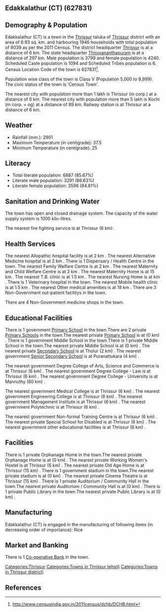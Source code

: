 {{Infobox settlement
| name=Edakkalathur (CT)
| native_name=
| native_name_lang=
| other_name=
| nickname=
| settlement_type=Town
| image_skyline=
| image_alt=
| image_caption=
| pushpin_map=India Kerala
| pushpin_label_position=right
| pushpin_map_alt=
| pushpin_map_caption=Location in Kerala, India
| latd=
| latm=
| lats=
| latNS=
| longd=
| longm=
| longs=
| longEW=
| coordinates_display=inline,title
| subdivision_type=Country
| subdivision_name={{flag|India}}
| subdivision_type1=[[States and territories of India|State]]
| subdivision_name1=Kerala 
| subdivision_type2=[[List of districts of India|District]]
| subdivision_name2=Thrissur
| subdivision_type3=Tahsil
| subdivision_name3=Thrissur
| website=
| established_title=<!-- Established -->
| established_date=
| founder=
| named_for=
| government_type=
| governing_body=
| unit_pref=Metric
| area_footnotes=
| area_rank=
| area_total_km2=6.93
| elevation_footnotes=
| elevation_m=
| population_total=8039
| population_as_of=2011
| population_rank=
| population_density_km2=1160
| population_demonym=
| population_footnotes=
| demographics_type1=Languages=
| demographics1_title1=Official=
| demographics1_info1=[[Malayalam language|Malayalam]]
| timezone1=[[Indian Standard Time|IST]]
| utc_offset1==+5:30
| postal_code_type=[[Postal Index Number|PIN]]
| postal_code=
| area_code_type=Telephone code
| area_code=
| registration_plate=
| blank1_name_sec1=Nearest city
| blank1_info_sec1=[[Thrissur (m corp.)]]
| blank2_name_sec1=[[Human sex ratio|Sex ratio]]
| blank2_info_sec1=1116
| blank3_name_sec1=Literacy
| blank3_info_sec1=85.67%
| blank1_name_sec2=[[2011 Census of India|2011 census]] code
| blank1_info_sec2=627831
| footnotes=
}}

== Edakkalathur (CT) (627831) ==

== Demography & Population ==

Edakkalathur (CT) is a town in the [[Thrissur]] taluka of [[Thrissur]] district with an area of 6.93 sq. km. and harbouring 1946 households with total population of 8039 as per the 2011 Census. The district headquarter [[Thrissur]] is at a distance of 6 km. The state headquarter [[Thiruvananthapuram]] is at a distance of 297 km. Male population is 3799 and female population is 4240. Scheduled Caste population is 1094 and Scheduled Tribes population is 6. Census Location Code of the town is 627831<ref>http://www.censusindia.gov.in/2011census/dchb/DCHB.html</ref>.

Population wise class of the town is Class V (Population 5,000 to 9,999).
The civic status of the town is 'Census Town'.

The nearest city with population more than 1 lakh is Thrissur (m corp.) at a distance of 6 km. The nearest city with population more than 5 lakh is Kochi (m corp. + og)  at a distance of 89 km. Railway station is at Thrissur at a distance of 6 km.


== Weather ==  
* Rainfall (mm.): 2901 
* Maximum Temperature (in centigrade): 37.5
* Minimum Temperature (in centigrade): 25


== Literacy ==  
* Total literate population: 6887 (85.67%)
* Literate male population: 3291 (86.63%)
* Literate female population: 3596 (84.81%)


== Sanitation and Drinking Water ==  
The town has open and closed drainage system.
The capacity of the water supply system is 1000 kilo-litres.

The nearest fire fighting service is at Thrissur (6 km) .


== Health Services ==
The nearest Allopathic hospital facility is at 2 km .
The nearest Alternative Medicine hospital is at 2 km .
There is 1 Dispensary / Health Centre in the town.
The nearest Family Welfare Centre is at 2 km .
The nearest Maternity and Child Welfare Centre is at 2 km .
The nearest Maternity Home is at 15 km .
The nearest T.B. clinic is at 1.5 km .
The nearest Nursing Home is at  km .
There is 1 Veterinary hospital in the town.
The nearest Mobile health clinic is at 1.5 km .
The nearest Other medical amenities is at 18 km .
There are 3 Non-Government out-patient facilitys in the town.


There are 4 Non-Government medicine shops in the town.


== Educational Facilities ==
There is 1 government [[Primary School]] in the town.There are 2 private [[Primary School]]s in the town.The nearest private [[Primary School]] is at  (0 km) .
There is 1 government Middle School in the town.There is 1 private Middle School in the town.The nearest private Middle School is at  (0 km) .
The nearest private [[Secondary School]] is at Tholur (2 km) .
The nearest government [[Senior Secondary School]] is at Puranattukara (4 km) .
 
 
 
 
 
The nearest government Degree College of Arts, Science and Commerce is at Thrissur (6 km) .
The nearest government Degree College - Law is at Thrissur (6 km) .
The nearest government Degree College - University is at Mannuthy (60 km) .
 
The nearest government Medical College is at Thrissur (6 km) .
The nearest government Engineering College is at Thrissur (6 km) .
The nearest government Management Institute is at Thrissur (6 km) .
The nearest government Polytechnic is at Thrissur (6 km) .
 
The nearest government Non-formal Training Centre is at Thrissur (6 km) .
The nearest private Special School for Disabled is at Thrissur (6 km) .
The nearest government other educational facilities is at Thrissur (6 km) .


== Facilities ==
There is 1 private Orphanage Home in the town.The nearest private Orphanage Home is at  (0 km) .
The nearest private Working Women's Hostel is at Thrissur (6 km) .
The nearest private Old Age Home is at Thrissur (15 km) .
There is 1 government stadium in the town.The nearest private stadium is at  (0 km) .
The nearest private Cinema Theatre is at Thrissur (15 km) .
There is 1 private Auditorium / Community Hall in the town.The nearest private Auditorium / Community Hall is at  (0 km) .
There is 1 private Public Library in the town.The nearest private Public Library is at  (0 km) .


== Manufacturing ==
Edakkalathur (CT) is engaged in the manufacturing of following items (in decreasing order of importance): Rice


== Market and Banking ==


There is 1 [[Co-operative Bank]] in the town.




[[Categories:Thrissur]]
[[Categories:Towns in Thrissur tehsil)]]
[[Categories:Towns in Thrissur district)]]


== References ==
{{Reflist}}


